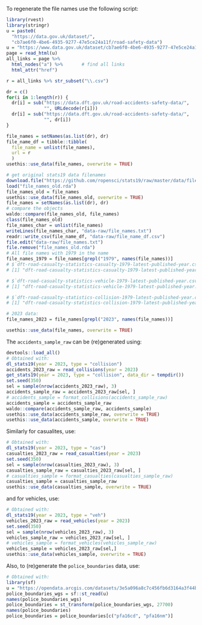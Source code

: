 To regenerate the file names use the following script:

```r
library(rvest)
library(stringr)
u = paste0(
  "https://data.gov.uk/dataset/",
  "cb7ae6f0-4be6-4935-9277-47e5ce24a11f/road-safety-data")
u = "https://www.data.gov.uk/dataset/cb7ae6f0-4be6-4935-9277-47e5ce24a11f/road-safety-data"
page = read_html(u)
all_links = page %>%
  html_nodes("a") %>%       # find all links
  html_attr("href")

r = all_links %>% str_subset("\\.csv")

dr = c()
for(i in 1:length(r)) {
  dr[i] = sub("https://data.dft.gov.uk/road-accidents-safety-data/",
              "", URLdecode(r[i]))
  dr[i] = sub("https://data.dft.gov.uk/road-accidents-safety-data/",
              "", dr[i])
}

file_names = setNames(as.list(dr), dr)
file_name_df = tibble::tibble(
  file_name = unlist(file_names),
  url = r
  )
usethis::use_data(file_names, overwrite = TRUE)

# get original stats19 data filenames
download.file("https://github.com/ropensci/stats19/raw/master/data/file_names.rda", "file_names_old.rda")
load("file_names_old.rda")
file_names_old = file_names
usethis::use_data(file_names_old, overwrite = TRUE)
file_names = setNames(as.list(dr), dr)
# compare the objects
waldo::compare(file_names_old, file_names)
class(file_names_old)
file_names_char = unlist(file_names)
writeLines(file_names_char, "data-raw/file_names.txt")
readr::write_csv(file_name_df, "data-raw/file_name_df.csv")
file.edit("data-raw/file_names.txt")
file.remove("file_names_old.rda")
# All file names with 1979 in the name
file_names_1979 = file_names[grepl("1979", names(file_names))]
# $`dft-road-casualty-statistics-casualty-1979-latest-published-year.csv`
# [1] "dft-road-casualty-statistics-casualty-1979-latest-published-year.csv"

# $`dft-road-casualty-statistics-vehicle-1979-latest-published-year.csv`
# [1] "dft-road-casualty-statistics-vehicle-1979-latest-published-year.csv"

# $`dft-road-casualty-statistics-collision-1979-latest-published-year.csv`
# [1] "dft-road-casualty-statistics-collision-1979-latest-published-year.csv"

# 2023 data:
file_names_2023 = file_names[grepl("2023", names(file_names))]

usethis::use_data(file_names, overwrite = TRUE)
```

The `accidents_sample_raw` can be (re)generated using:

```r
devtools::load_all()
# Obtained with:
dl_stats19(year = 2023, type = "collision")
accidents_2023_raw = read_collisions(year = 2023)
get_stats19(year = 2023, type = "collision", data_dir = tempdir())
set.seed(350)
sel = sample(nrow(accidents_2023_raw), 3)
accidents_sample_raw = accidents_2023_raw[sel, ]
# accidents_sample = format_collisions(accidents_sample_raw)
accidents_sample = accidents_sample_raw
waldo::compare(accidents_sample_raw, accidents_sample)
usethis::use_data(accidents_sample_raw, overwrite = TRUE)
usethis::use_data(accidents_sample, overwrite = TRUE)
```

Similarly for casualites, use:

```r
# Obtained with:
dl_stats19(year = 2023, type = "cas")
casualties_2023_raw = read_casualties(year = 2023)
set.seed(350)
sel = sample(nrow(casualties_2023_raw), 3)
casualties_sample_raw = casualties_2023_raw[sel, ]
# casualties_sample = format_casualties(casualties_sample_raw)
casualties_sample = casualties_sample_raw
usethis::use_data(casualties_sample, overwrite = TRUE)
```

and for vehicles, use:
```r
# Obtained with:
dl_stats19(year = 2023, type = "veh")
vehicles_2023_raw = read_vehicles(year = 2023)
set.seed(350)
sel = sample(nrow(vehicles_2023_raw), 3)
vehicles_sample_raw = vehicles_2023_raw[sel, ]
# vehicles_sample = format_vehicles(vehicles_sample_raw)
vehicles_sample = vehicles_2023_raw[sel,]
usethis::use_data(vehicles_sample, overwrite = TRUE)
```

Also, to (re)generate the `police_boundaries` data, use:

```r
# Obtained with:
library(sf)
u = "https://opendata.arcgis.com/datasets/3e5a096a8c7c456fb6d3164a3f44b005_3.geojson"
police_boundaries_wgs = sf::st_read(u)
names(police_boundaries_wgs)
police_boundaries = st_transform(police_boundaries_wgs, 27700)
names(police_boundaries)
police_boundaries = police_boundaries[c("pfa16cd", "pfa16nm")]
```

